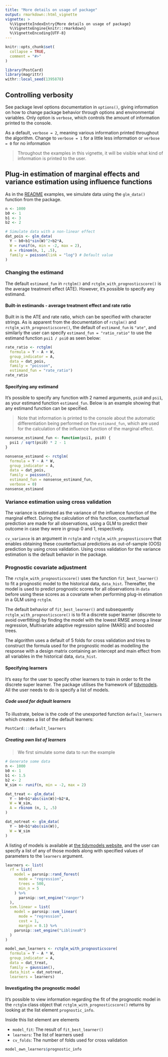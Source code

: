 ```yaml
---
title: "More details on usage of package"
output: rmarkdown::html_vignette
vignette: >
  %\VignetteIndexEntry{More details on usage of package}
  %\VignetteEngine{knitr::rmarkdown}
  %\VignetteEncoding{UTF-8}
---
```


```r
knitr::opts_chunk$set(
  collapse = TRUE,
  comment = "#>"
)
```

```r
library(PostCard)
library(magrittr)
withr::local_seed(1395878)
```

## Controlling verbosity

See package level options documentation in `options()`, giving information on how to change package behavior through options and environmental variables. Only option is `verbose`, which controls the amount of information printed to the console.

As a default, `verbose = 2`, meaning various information printed throughout the algorithm. Change to `verbose = 1` for a little less information or `verbose = 0` for no information

> Throughout the examples in this vignette, it will be visible what kind of information is printed to the user.

## Plug-in estimation of marginal effects and variance estimation using influence functions

As in the [README](https://github.com/NNpackages/PostCard#README) examples, we simulate data using the `glm_data()` function from the package.

```r
n <- 1000
b0 <- 1
b1 <- 3
b2 <- 2

# Simulate data with a non-linear effect
dat_pois <- glm_data(
  Y ~ b0+b1*sin(W)^2+b2*A,
  W = runif(n, min = -2, max = 2),
  A = rbinom(n, 1, .5),
  family = poisson(link = "log") # Default value
)
```

### Changing the estimand

The default `estimand_fun` in `rctglm()` and `rctglm_with_prognosticscore()` is the average treatment effect (ATE). However, it's possible to specify any estimand.

#### Built-in estimands - average treatment effect and rate ratio

Built in is the ATE and rate ratio, which can be specified with character strings. As is apparent from the documentation of `rctglm()` and `rctglm_with_prognosticscore()`, the default of `estimand_fun` is `"ate"`, and similarly the user can specify `estimand_fun = "ratio_ratio"` to use the estimand function `psi1 / psi0` as seen below:

```r
rate_ratio <- rctglm(
  formula = Y ~ A + W,
  group_indicator = A,
  data = dat_pois,
  family = "poisson",
  estimand_fun = "rate_ratio")
rate_ratio
```

#### Specifying any estimand

It's possible to specify any function with 2 named arguments, `psi0` and `psi1`, as your estimand function `estimand_fun`. Below is an example showing that any estimand function can be specified.

> Note that information is printed to the console about the automatic differentiation being performed on the `estimand_fun`, which are used for the calculation of the influence function of the marginal effect.

```r
nonsense_estimand_fun <- function(psi1, psi0) {
  psi1 / sqrt(psi0) * 2 - 1
}

nonsense_estimand <- rctglm(
  formula = Y ~ A * W,
  group_indicator = A,
  data = dat_pois,
  family = poisson(),
  estimand_fun = nonsense_estimand_fun,
  verbose = 0)
nonsense_estimand
```

### Variance estimation using cross validation

The variance is estimated as the variance of the influence function of the marginal effect. During the calculation of this function, counterfactual prediction are made for all observations, using a GLM to predict their outcome in case they were in group 0 and 1, respectively. 

`cv_variance` is an argument in `rctglm` and `rctglm_with_prognosticscore` that enables obtaining these counterfactual predictions as out-of-sample (OOS) prediction by using cross validation. Using cross validation for the variance estimation is the default behavior in the package.

### Prognostic covariate adjustment

The `rctglm_with_prognosticscore()` uses the function `fit_best_learner()` to fit a prognostic model to the historical data, `data_hist`. Thereafter, the model is used to predict prognostic scores for all observations in `data` before using these scores as a covariate when performing plug-in etimation in a GLM using `rctglm`.

The default behavior of `fit_best_learner()` and subsequently `rctglm_with_prognosticscore()` is to fit a discrete super learner (discrete to avoid overfitting) by finding the model with the lowest RMSE among a linear regression, Multivariate adaptive regression spline (MARS) and boosted trees.

The algorithm uses a default of 5 folds for cross validation and tries to construct the formula used for the prognostic model as modelling the response with a design matrix containing an intercept and main effect from all variables in the historical data, `data_hist`.

#### Specifying learners

It's easy for the user to specify other learners to train in order to fit the discrete super learner. The package utilises the framework of [tidymodels](https://www.tidymodels.org/). All the user needs to do is specify a list of models.

##### Code used for default learners

To illustrate, below is the code of the unexported function `default_learners` which creates a list of the default learners:
```r
PostCard:::default_learners
```

##### Creating own list of learners

> We first simulate some data to run the example

```r
# Generate some data
n <- 1000
b0 <- 1
b1 <- 1.5
b2 <- 2
W_sim <- runif(n, min = -2, max = 2)

dat_treat <- glm_data(
  Y ~ b0+b1*abs(sin(W))+b2*A,
  W = W_sim,
  A = rbinom (n, 1, .5)
)

dat_notreat <- glm_data(
  Y ~ b0+b1*abs(sin(W)),
  W = W_sim
)
```

A listing of models is available at [the tidymodels website](https://www.tidymodels.org/find/parsnip/), and the user can specify a list of any of those models along with specified values of parameters to the `learners` argument.

```r
learners <- list(
  rf = list(
    model = parsnip::rand_forest(
      mode = "regression",
      trees = 500,
      min_n = 5
    ) %>% 
      parsnip::set_engine("ranger")
  ),
  svm.linear = list(
    model = parsnip::svm_linear(
      mode = "regression",
      cost = 1,
      margin = 0.1) %>% 
    parsnip::set_engine("LiblineaR")
  )
)

model_own_learners <- rctglm_with_prognosticscore(
  formula = Y ~ A * W,
  group_indicator = A,
  data = dat_treat,
  family = gaussian(),
  data_hist = dat_notreat,
  learners = learners)
```

#### Investigating the prognostic model

It's possible to view information regarding the fit of the prognostic model in the `rctglm` class object that `rctglm_with_prognosticscore()` returns by looking at the list element `prognostic_info`.

Inside this list element are elements

- `model_fit`: The result of `fit_best_learner()`
- `learners`: The list of learners used
- `cv_folds`: The number of folds used for cross validation

```r
model_own_learners$prognostic_info
```



